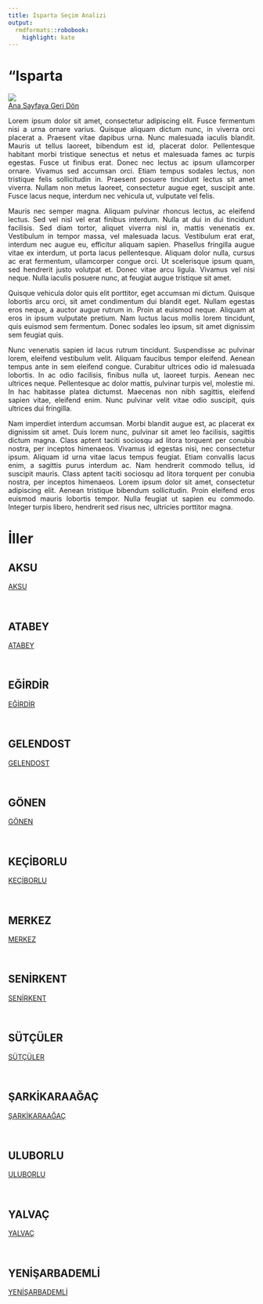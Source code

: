 ```yaml
---
title: Isparta Seçim Analizi
output:
  rmdformats::robobook:
    highlight: kate
---
```

# "Isparta

<img src="https://ontheworldmap.com/turkey/map-of-turkey.jpg" ><br>
 <a href="https://aiasci.github.io/secimdeneme/">Ana Sayfaya Geri Dön</a> <br>


::: {style="text-align: justify;"}
Lorem ipsum dolor sit amet, consectetur adipiscing elit. Fusce fermentum nisi a urna ornare varius. Quisque aliquam dictum nunc, in viverra orci placerat a. Praesent vitae dapibus urna. Nunc malesuada iaculis blandit. Mauris ut tellus laoreet, bibendum est id, placerat dolor. Pellentesque habitant morbi tristique senectus et netus et malesuada fames ac turpis egestas. Fusce ut finibus erat. Donec nec lectus ac ipsum ullamcorper ornare. Vivamus sed accumsan orci. Etiam tempus sodales lectus, non tristique felis sollicitudin in. Praesent posuere tincidunt lectus sit amet viverra. Nullam non metus laoreet, consectetur augue eget, suscipit ante. Fusce lacus neque, interdum nec vehicula ut, vulputate vel felis.
:::


::: {style="text-align: justify;"}
Mauris nec semper magna. Aliquam pulvinar rhoncus lectus, ac eleifend lectus. Sed vel nisl vel erat finibus interdum. Nulla at dui in dui tincidunt facilisis. Sed diam tortor, aliquet viverra nisl in, mattis venenatis ex. Vestibulum in tempor massa, vel malesuada lacus. Vestibulum erat erat, interdum nec augue eu, efficitur aliquam sapien. Phasellus fringilla augue vitae ex interdum, ut porta lacus pellentesque. Aliquam dolor nulla, cursus ac erat fermentum, ullamcorper congue orci. Ut scelerisque ipsum quam, sed hendrerit justo volutpat et. Donec vitae arcu ligula. Vivamus vel nisi neque. Nulla iaculis posuere nunc, at feugiat augue tristique sit amet.
:::


::: {style="text-align: justify;"}
Quisque vehicula dolor quis elit porttitor, eget accumsan mi dictum. Quisque lobortis arcu orci, sit amet condimentum dui blandit eget. Nullam egestas eros neque, a auctor augue rutrum in. Proin at euismod neque. Aliquam at eros in ipsum vulputate pretium. Nam luctus lacus mollis lorem tincidunt, quis euismod sem fermentum. Donec sodales leo ipsum, sit amet dignissim sem feugiat quis.
:::


::: {style="text-align: justify;"}
Nunc venenatis sapien id lacus rutrum tincidunt. Suspendisse ac pulvinar lorem, eleifend vestibulum velit. Aliquam faucibus tempor eleifend. Aenean tempus ante in sem eleifend congue. Curabitur ultrices odio id malesuada lobortis. In ac odio facilisis, finibus nulla ut, laoreet turpis. Aenean nec ultrices neque. Pellentesque ac dolor mattis, pulvinar turpis vel, molestie mi. In hac habitasse platea dictumst. Maecenas non nibh sagittis, eleifend sapien vitae, eleifend enim. Nunc pulvinar velit vitae odio suscipit, quis ultrices dui fringilla.
:::


::: {style="text-align: justify;"}
Nam imperdiet interdum accumsan. Morbi blandit augue est, ac placerat ex dignissim sit amet. Duis lorem nunc, pulvinar sit amet leo facilisis, sagittis dictum magna. Class aptent taciti sociosqu ad litora torquent per conubia nostra, per inceptos himenaeos. Vivamus id egestas nisi, nec consectetur ipsum. Aliquam id urna vitae lacus tempus feugiat. Etiam convallis lacus enim, a sagittis purus interdum ac. Nam hendrerit commodo tellus, id suscipit mauris. Class aptent taciti sociosqu ad litora torquent per conubia nostra, per inceptos himenaeos. Lorem ipsum dolor sit amet, consectetur adipiscing elit. Aenean tristique bibendum sollicitudin. Proin eleifend eros euismod mauris lobortis tempor. Nulla feugiat ut sapien eu commodo. Integer turpis libero, hendrerit sed risus nec, ultricies porttitor magna. 
:::

# İller


## AKSU

 <a href="AKSU">AKSU</a> 

<br>


## ATABEY

 <a href="ATABEY">ATABEY</a> 

<br>


## EĞİRDİR

 <a href="EĞİRDİR">EĞİRDİR</a> 

<br>


## GELENDOST

 <a href="GELENDOST">GELENDOST</a> 

<br>


## GÖNEN

 <a href="GÖNEN">GÖNEN</a> 

<br>


## KEÇİBORLU

 <a href="KEÇİBORLU">KEÇİBORLU</a> 

<br>


## MERKEZ

 <a href="MERKEZ">MERKEZ</a> 

<br>


## SENİRKENT

 <a href="SENİRKENT">SENİRKENT</a> 

<br>


## SÜTÇÜLER

 <a href="SÜTÇÜLER">SÜTÇÜLER</a> 

<br>


## ŞARKİKARAAĞAÇ

 <a href="ŞARKİKARAAĞAÇ">ŞARKİKARAAĞAÇ</a> 

<br>


## ULUBORLU

 <a href="ULUBORLU">ULUBORLU</a> 

<br>


## YALVAÇ

 <a href="YALVAÇ">YALVAÇ</a> 

<br>


## YENİŞARBADEMLİ

 <a href="YENİŞARBADEMLİ">YENİŞARBADEMLİ</a> 

<br>
